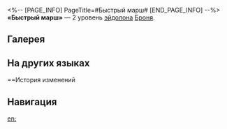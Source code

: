 <%-- [PAGE_INFO]
PageTitle=#Быстрый марш#
[END_PAGE_INFO] --%>
{{Эйдолон Инфобокс
|Название         = Быстрый марш
|Изображение      = Эйдолон Быстрый марш.png
|Персонаж         = Броня
|Уровень          = 2
|Длительность     = 
|Описание         = Когда союзник, выбранный навыком Брони, совершает действие, его скорость повышается на 30% на 1 ход.
|Свойство1        = 
|Масштабирование1 = 
}}
'''«Быстрый марш»''' — 2 уровень [[эйдолон]]а [[Броня]].

==Галерея==
{{Галерея|position=left|captionalign=center
|Персонаж Броня Эйдолон 2.png|Осколок Эйдолона
}}

==На других языках==
{{На других языках
|en   = Quick March
|zhs  = 快速行军
|zht  = 快速行軍
|ja   = {{Rubi|急行軍|きゅうこうぐん}}
|ko   = 빠른 행군
|es   = Marcha rápida
|fr   = Marche forcée
|ru   = Быстрый марш
|th   = Quick March
|vi   = Hành Quân Thần Tốc
|de   = Eilmarsch
|id   = Quick March
|pt   = Marcha Rápida
}}

==История изменений
{{История изменений|3.5}}

==Навигация==
{{Навык Навбокс|Броня}}

[[en:]]